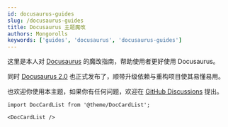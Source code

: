 ```yaml
---
id: docusaurus-guides
slug: /docusaurus-guides
title: Docusaurus 主题魔改
authors: Mongorolls
keywords: ['guides', 'docusaurus', 'docusaurus-guides']
---
```


这里是本人对 [Docusaurus](https://docusaurus.io/) 的魔改指南，帮助使用者更好使用 Docusaurus。

同时 [Docusaurus 2.0](https://docusaurus.io/zh-CN/blog/2022/08/01/announcing-docusaurus-2.0) 也正式发布了，顺带升级依赖与重构项目使其易懂易用。

也欢迎你使用本主题，如果你有任何问题，欢迎在 [GitHub Discussions](https://github.com/mongoRolls/blog/discussions) 提出。

```mdx-code-block
import DocCardList from '@theme/DocCardList';

<DocCardList />
```
